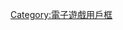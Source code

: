 {{Userbox
  |border-c = #000000
  |border-s = 1
  |id-c     = #867E90
  |id-s     = 11
  |id-fc    = #003399
  |info-s   = 8
  |info-fc  = #800000
  |id       = Saints Row
  |info     = <b>這個用戶喜歡玩[[黑街聖徒系列|-{zh-cn:黑道圣徒; zh-tw:黑街聖徒; zh-hk:黑街聖徒;}-]]系列遊戲。</b>
}}<includeonly>[[Category:喜歡玩黑街聖徒系列遊戲的維基人|{{PAGENAME}}]]</includeonly><noinclude>

{{DEFAULTSORT:Saints Row}}
[[Category:喜歡玩黑街聖徒系列遊戲的維基人| ]]
[[Category:電子遊戲用戶框]]
</noinclude>